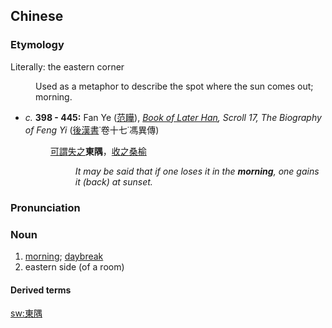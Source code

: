 {{also|东隅}}
==Chinese==
{{zh-forms|s=东隅}}

===Etymology===
Literally: the eastern corner
: Used as a metaphor to describe the spot where the sun comes out; morning.
* ''c.'' '''398 - 445:''' Fan Ye ([[:zh:w:范晔|范瞱]]), ''[[w:Book of Later Han|Book of Later Han]], Scroll 17, The Biography of Feng Yi'' ([[:zh:source:後漢書|後漢書]]˙卷十七˙馮異傳)
*: [[可謂]][[失]][[之]]'''東隅'''，[[收]][[之]][[桑榆]]
*:: ''It may be said that if one loses it in the '''morning''', one gains it (back) at sunset.''

===Pronunciation===
{{zh-pron
|m=dōngyú
|cat=n
}}

===Noun===
{{zh-noun}}

# [[morning]]; [[daybreak]]
# eastern side (of a room)

====Derived terms====
{{zh-der|失之東隅，收之桑榆}}

[[sw:東隅]]